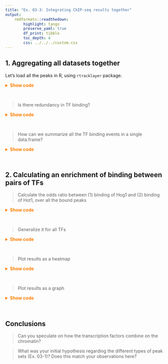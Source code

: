```yaml
---
title: "Ex. 03-3: Integrating ChIP-seq results together"
output: 
    rmdformats::readthedown: 
        highlight: tango
        preserve_yaml: true
        df_print: tibble
        toc_depth: 4
        css: ../../../custom.css
---
```


## 1. Aggregating all datasets together

Let's load all the peaks in R, using `rtracklayer` package.

<details><summary style="color: #ff7f00; font-weight: bold">Show code</summary><p>
```r
TFs <- list.files(pattern = '*.narrowPeak$', path = '~/Share/day03/nf-chip-results/bwa/mergedLibrary/macs/narrowPeak')
TFs <- unique(gsub('_.*', '', TFs))
require(rtracklayer)
list_TF_peaks <- lapply(TFs, function(TF) {
    TF_files <- list.files(pattern = paste0(TF, '.*narrowPeak$'), path = '~/Share/day03/nf-chip-results/bwa/mergedLibrary/macs/narrowPeak', full.names = TRUE)
    peaks <- GenomicRanges::reduce(do.call(c, lapply(TF_files, rtracklayer::import)))
    return(peaks)
})
names(list_TF_peaks) <- TFs
all_peaks <- GenomicRanges::reduce(do.call(c, lapply(
    list.files(pattern = '.*narrowPeak$', path = '~/Share/day03/nf-chip-results/bwa/mergedLibrary/macs/narrowPeak', full.names = TRUE), rtracklayer::import
)))
```
</p></details><br>

> Is there redundancy in TF binding? 

<details><summary style="color: #ff7f00; font-weight: bold">Show code</summary><p>
```r
length(all_peaks)
sum(lengths(list_TF_peaks))
```
</p></details><br>

> How can we summarize all the TF binding events in a single data.frame? 

<details><summary style="color: #ff7f00; font-weight: bold">Show code</summary><p>
```r
`%over%` <- IRanges::`%over%`
df <- lapply(names(list_TF_peaks), function(TF) {
    d <- data.frame(
        TF = all_peaks %over% IRanges::subsetByOverlaps(all_peaks, list_TF_peaks[[TF]])
    )
    colnames(d) <- TF
    return(d)
}) 
df <- do.call(cbind, df)
#
dim(df)
colSums(df)
table(rowSums(df))
```
</p></details><br>

## 2. Calculating an enrichment of binding between pairs of TFs

> Calculate the odds ratio between (1) binding of Hog1 and (2) binding of Hot1, over all the bound peaks  

<details><summary style="color: #ff7f00; font-weight: bold">Show code</summary><p>
```r
TF1 <-'Hot1'
TF2 <-'Hog1'
peaks_with_both <- sum(df[, 'Hot1'] & df[, 'Hog1'])
peaks_with_1 <- sum(df[, 'Hot1'] & !df[, 'Hog1'])
peaks_with_2 <- sum(!df[, 'Hot1'] & df[, 'Hog1'])
peaks_with_none <- sum(!df[, 'Hot1'] & !df[, 'Hog1'])
mat <- matrix(c(peaks_with_both, peaks_with_1, peaks_with_2, peaks_with_none), ncol = 2)
fisher.test(mat)
```
</p></details><br>

> Generalize it for all TFs  

<details><summary style="color: #ff7f00; font-weight: bold">Show code</summary><p>
```r
d <- lapply(TFs,  function(TF1) {
    df <- data.frame(lapply(TFs, function(TF2) {
        if (TF1 == TF2) {
            NA
        } else {
            peaks_with_both <- sum(df[, TF1] & df[, TF2])
            peaks_with_1 <- sum(df[, TF1] & !df[, TF2])
            peaks_with_2 <- sum(!df[, TF1] & df[, TF2])
            peaks_with_none <- sum(!df[, TF1] & !df[, TF2])
            mat <- matrix(c(peaks_with_both, peaks_with_1, peaks_with_2, peaks_with_none), ncol = 2)
            fisher.test(mat)$estimate
        }
    }))
    colnames(df) <- TFs
    rownames(df) <- TF1
    return(df)
}) 
d <- do.call(rbind, d)
```
</p></details><br>

> Plot results as a heatmap  

<details><summary style="color: #ff7f00; font-weight: bold">Show code</summary><p>
```r
library(tidyverse)
dd <- d %>% 
    rownames_to_column('TF1') %>% 
    gather('TF2', 'odds_ratio', -TF1)
p <- ggplot(dd, aes(x = TF1, y = TF2, fill = odds_ratio)) + 
    geom_tile() + 
    theme_bw() + 
    theme(axis.text.x = element_text(angle = 90, hjust = 1, vjust = 0.5)) + 
    scale_fill_gradientn(colours = c('white', 'orange', 'darkred'))
p
# Clamp values to a certain range
q_max <- quantile(dd$odds_ratio, 0.95, na.rm = TRUE)
dd$odds_ratio[dd$odds_ratio > q_max] <- q_max
# Order rows
d[is.na(d)] <- 0
o <- hclust(dist(d))$order
o <- hclust(dist(t(df)))$order
dd %<>% mutate(TF1 = factor(TF1, levels = TFs[o])) %>% 
    mutate(TF2 = factor(TF2, levels = TFs[o]))
# Re-plot
p <- ggplot(dd, aes(x = TF1, y = TF2, fill = odds_ratio)) + 
    geom_tile() + 
    theme_bw() + 
    theme(axis.text.x = element_text(angle = 90, hjust = 1, vjust = 0.5)) + 
    scale_fill_gradientn(colours = c('white', 'orange', 'darkred'))
p
```
</p></details><br>

> Plot results as a graph  

<details><summary style="color: #ff7f00; font-weight: bold">Show code</summary><p>
```r
d_counts <- lapply(TFs,  function(TF1) {
    vec <- data.frame(lapply(TFs, function(TF2) {
        ifelse(
            which(TFs == TF2) <= which(TFs == TF1), 
            0, 
            sum(df[, TF1] & df[, TF2]) / sum(df[, TF2] | df[, TF1])
        )
    }))
    names(vec) <- TFs
    return(vec)
}) 
d_counts <- do.call(rbind, d_counts)
row.names(d_counts) <- TFs
#
dd <- d_counts %>% 
    rownames_to_column('TF1') %>% 
    gather('TF2', 'weight', -TF1) %>% 
    # mutate(weight = ifelse(weight < 0.1, 0, weight)) %>% 
    filter(weight > 0.15 & weight < 1) %>% 
    filter(TF1 != 'Rsc9-TAP' & TF2 != 'Rsc9-TAP')
gr <- igraph::graph_from_data_frame(dd, directed = FALSE)
plot(gr)
```
</p></details><br>

## Conclusions

> Can you speculate on how the transcription factors combine on the chromatin? 

> What was your initial hypothesis regarding the different types of peak sets (Ex. 03-1)? Does this match your observations here? 